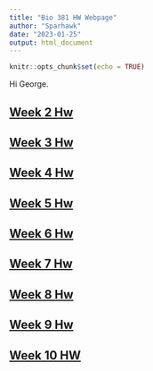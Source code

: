 ```yaml
---
title: "Bio 381 HW Webpage"
author: "Sparhawk"
date: "2023-01-25"
output: html_document
---
```


```r
knitr::opts_chunk$set(echo = TRUE)
```

Hi George.


## [Week 2 Hw](Homework2.html)

## [Week 3 Hw](Homework3.html)

## [Week 4 Hw](Homework4.html)

## [Week 5 Hw](Homework5.html)

## [Week 6 Hw](Homework6.html)

## [Week 7 Hw](Homework7.html)

## [Week 8 Hw](Homework8.html)

## [Week 9 Hw](Homework9.html)

## [Week 10 HW](Homework9.html)